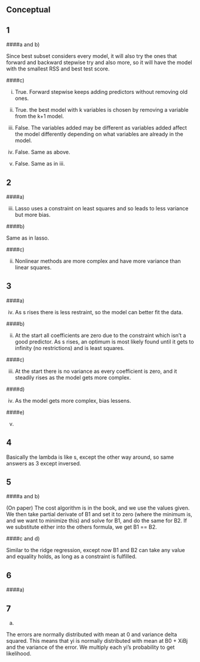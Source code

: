 Conceptual
---

1
---

####a and b)

Since best subset considers every model, it will also try the ones that forward and backward stepwise try and also more, so it will have the model with the smallest RSS and best test score.

####c)

i) True. Forward stepwise keeps adding predictors without removing old ones.

ii) True. the best model with k variables is chosen by removing a variable from the k+1 model.

iii) False. The variables added may be different as variables added affect the model differently depending on what variables are already in the model.

iv) False. Same as above.

v) False. Same as in iii.

2
---

####a)

iii. Lasso uses a constraint on least squares and so leads to less variance but more bias.

####b)

Same as in lasso.

####c)

ii. Nonlinear methods are more complex and have more variance than linear squares.

3
---

####a)

iv. As s rises there is less restraint, so the model can better fit the data.

####b)

ii. At the start all coefficients are zero due to the constraint which isn't a good predictor. As s rises, an optimum is most likely found until it gets to infinity (no restrictions) and is least squares.

####c)

iii. At the start there is no variance as every coefficient is zero, and it steadily rises as the model gets more complex.

####d)

iv. As the model gets more complex, bias lessens.

####e)

v.

4
---

Basically the lambda is like s, except the other way around, so same answers as 3 except inversed.

5
---

####a and b)

(On paper)
The cost algorithm is in the book, and we use the values given. We then take partial derivate of B1 and set it to zero (where the minimum is, and we want to minimize this) and solve for B1, and do the same for B2. If we substitute either into the others formula, we get B1 == B2.

####c and d)

Similar to the ridge regression, except now B1 and B2 can take any value and equality holds, as long as a constraint is fulfilled.


####

6
---

####a)

7
---

a)

The errors are normally distributed with mean at 0 and variance delta squared. This means that yi is normally distributed with mean at B0 + XiBj and the variance of the error. We multiply each yi's probability to get likelihood.
